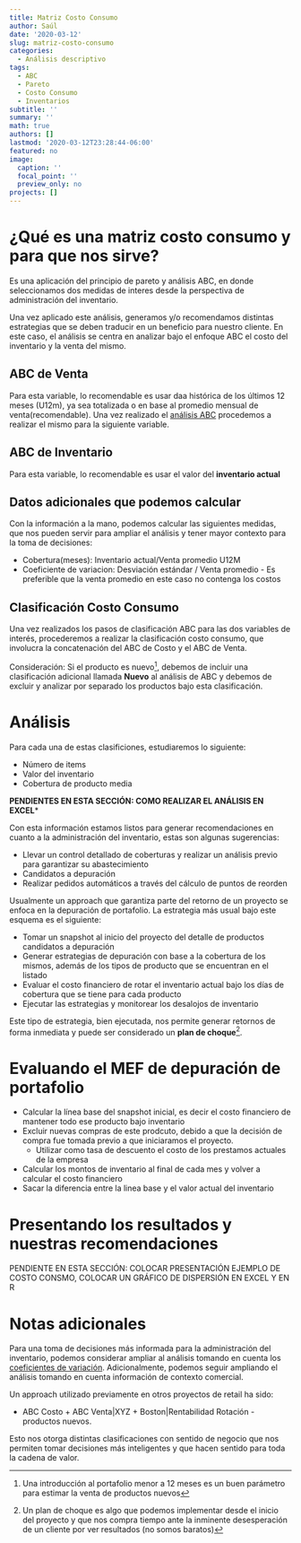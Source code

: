 ```yaml
---
title: Matriz Costo Consumo
author: Saúl
date: '2020-03-12'
slug: matriz-costo-consumo
categories:
  - Análisis descriptivo
tags:
  - ABC
  - Pareto
  - Costo Consumo
  - Inventarios
subtitle: ''
summary: ''
math: true
authors: []
lastmod: '2020-03-12T23:28:44-06:00'
featured: no
image:
  caption: ''
  focal_point: ''
  preview_only: no
projects: []
---
```


# ¿Qué es una matriz costo consumo y para que nos sirve?

Es una aplicación del principio de pareto y análisis ABC, en donde seleccionamos dos medidas de interes desde la perspectiva de administración del inventario.

Una vez aplicado este análisis, generamos y/o recomendamos distintas estrategias que se deben traducir en un beneficio para nuestro cliente. En este caso, el análisis se centra en analizar bajo el enfoque ABC el costo del inventario y la venta del mismo.

## ABC de Venta
Para esta variable, lo recomendable es usar daa histórica de los últimos 12 meses (U12m), ya sea totalizada o en base al promedio mensual de venta(recomendable). Una vez realizado el [análisis ABC](https://saulm.netlify.com/post/clasificacion-abc-pareto/) procedemos a realizar el mismo para la siguiente variable.

## ABC de Inventario
Para esta variable, lo recomendable es usar el valor del **inventario actual**

## Datos adicionales que podemos calcular
Con la información a la mano, podemos calcular las siguientes medidas, que nos pueden servir para ampliar el análisis y tener mayor contexto para la toma de decisiones:

  * Cobertura(meses): \frac{Inventario\ actual}{\Promedio\ de\ venta\ U12M} Inventario actual/Venta promedio U12M
  \frac{Inventario}{Venta\ P\ U12m}
  * Coeficiente de variacion: Desviación estándar / Venta promedio - Es preferible que la venta promedio en este caso no contenga los costos

## Clasificación Costo Consumo
Una vez realizados los pasos de clasificación ABC para las dos variables de interés, procederemos a realizar la clasificación costo consumo, que involucra la concatenación del ABC de Costo y el ABC de Venta.

Consideración: Si el producto es nuevo^[Una introducción al portafolio menor a 12 meses es un buen parámetro para estimar la venta de productos nuevos], debemos de incluir una clasificación adicional llamada **Nuevo** al análisis de ABC y debemos de excluir y analizar por separado los productos bajo esta clasificación.

# Análisis
Para cada una de estas clasificiones, estudiaremos lo siguiente:
  
  * Número de items
  * Valor del inventario
  * Cobertura de producto media
  
**PENDIENTES EN ESTA SECCIÓN: COMO REALIZAR EL ANÁLISIS EN EXCEL***
  
Con esta información estamos listos para generar recomendaciones en cuanto a la administración del inventario, estas son algunas sugerencias:

  * Llevar un control detallado de coberturas y realizar un análisis previo para garantizar su abastecimiento
  * Candidatos a depuración
  * Realizar pedidos automáticos a través del cálculo de puntos de reorden
  
Usualmente un approach que garantiza parte del retorno de un proyecto se enfoca en la depuración de portafolio. La estrategia más usual bajo este esquema es el siguiente:

  * Tomar un snapshot al inicio del proyecto del detalle de productos candidatos a depuración
  * Generar estrategias de depuración con base a la cobertura de los mismos, además de los tipos de producto que se encuentran en el listado
  * Evaluar el costo financiero de rotar el inventario actual bajo los días de cobertura que se tiene para cada producto
  * Ejecutar las estrategias y monitorear los desalojos de inventario

Este tipo de estrategia, bien ejecutada, nos permite generar retornos de forma inmediata y puede ser considerado un **plan de choque**^[Un plan de choque es algo que podemos implementar desde el inicio del proyecto y que nos compra tiempo ante la inminente desesperación de un cliente por ver resultados (no somos baratos)]. 
  
# Evaluando el MEF de depuración de portafolio

  * Calcular la línea base del snapshot inicial, es decir el costo financiero de mantener todo ese producto bajo inventario
  * Excluir nuevas compras de este prodcuto, debido a que la decisión de compra fue tomada previo a que iniciaramos el proyecto.
    * Utilizar como tasa de descuento el costo de los prestamos actuales de la empresa
  * Calcular los montos de inventario al final de cada mes y volver a calcular el costo financiero
  * Sacar la diferencia entre la linea base y el valor actual del inventario


# Presentando los resultados y nuestras recomendaciones

PENDIENTE EN ESTA SECCIÓN: COLOCAR PRESENTACIÓN EJEMPLO DE COSTO CONSMO, COLOCAR UN GRÁFICO DE DISPERSIÓN EN EXCEL Y EN R 

# Notas adicionales
  
Para una toma de decisiones más informada para la administración del inventario, podemos considerar ampliar al análisis tomando en cuenta los [coeficientes de variación](Análisis ABC-xyz). Adicionalmente, podemos seguir ampliando el análisis tomando en cuenta información de contexto comercial.

Un approach utilizado previamente en otros proyectos de retail ha sido:

  *  ABC Costo + ABC Venta|XYZ + Boston|Rentabilidad Rotación - productos nuevos.
  
Esto nos otorga distintas clasificaciones con sentido de negocio que nos permiten tomar decisiones más inteligentes y que hacen sentido para toda la cadena de valor.

